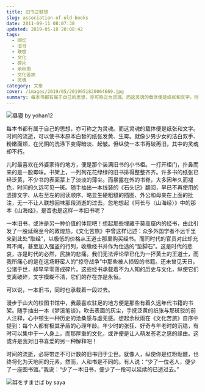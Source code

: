 ```yaml
---
title: 旧书之联想
slug: association-of-old-books
date: 2011-09-11 08:07:38
updated: 2019-05-18 20:08:42
tags:
  - 回忆
  - 旧书
  - 联想
  - 文化
  - 碎片
  - 余秋雨
  - 文化苦旅
  - 灵魂
category: 文章
cover: /images/2019/05/2019051820064669.jpg
summary: 每本书都有属于自己的思想，亦可称之为灵魂。而这灵魂的载体便是纸张和文字。时间的流逝，可以令书本原本白皙的直面发黄、生霉。就像是少男少女的洁白的双手、粉嫩的面颊，在光阴的长河的洗涤下变得暗淡、起皱。
---
```

![昼寝 by yohan12](/images/2019/05/2019051820064137.jpg)

<NeteasePlayer id={4879351} />

每本书都有属于自己的思想，亦可称之为灵魂。而这灵魂的载体便是纸张和文字。时间的流逝，可以使书本原本白皙的纸张发黄、生霉。就像少男少女的洁白双手、粉嫩面颊，在光阴的洗涤下变得暗淡、起皱。但纵使一本书再破再旧，其中的灵魂却不朽。

儿时最喜欢在外婆家待的地方，便是那个装满旧书的小书柜。一打开柜门，扑鼻而来的是一股霉味。书架上，一列列花花绿绿的旧书排得整整齐齐。许多书的纸张已经泛黄，不少书的表面蒙上了淡淡的薄尘。而暴露在外的书脊，大多因年久而褪色，时间的久远可见一斑。随手抽出一本线装的《石头记》翻阅，早已不再使用的竖排文字、从右至左的阅读顺序、略显生硬粗糙的插图、外公和母亲在上面的批注，无一不让人联想回味那段消逝的过去。忽地想起《阿长与〈山海经〉》中的那本《山海经》，是否也是这样一本旧书呢？

一本旧书，或许是另一种价值的体现吧！想起那些埋藏于莫高窟内的经书，由此引发了一股延绵至今的敦煌热。《文化苦旅》中曾这样记述：众多外国学者不远千里来到此处“取经”，以极低的价格从王道士那里购买经书。而同时代的官员对此却充耳不闻，甚至加入强盗的行列，收缴经书并作为仕途的“垫脚石”。这是时代的悲哀，亦是时代的必然，民族的悲痛。我们无法评论早已化为一抔黄土的王道士，而我所痛心的是在这场野蛮人的“掠夺战争”中那些被人损毁的书籍。还未曾见天日，公诸于世，却早早零落成碎片。这些经书承载着不为人知的历史与文化，纵使它们支离破碎，文字模糊不清，它们的存在亦是永恒。

可以说，一本旧书，同时也承载着一段过去。

漫步于山大的校图书馆中，我最喜欢驻足的地方便是那些有着久远年代书籍的书架。随手抽出一本《梦溪笔谈》，吹去表面的灰尘，手抚泛黄的纸张与那斑驳的前人注释，心中顿生一种历史的沧桑感与虚无感。想起余秋雨在《文化苦旅》自序中提到：每个人都有极其矛盾的心理年龄。年少时的张狂、好奇与年老时的沉稳，有时可以集中于一人身上。而那厚重的文化，或许便是让人萌发苍老之感的缘由。这或许是我对旧书喜爱的另一种解释吧！

时间的流逝，必将带走不可计数的旧书归于尘世。就像人，纵使你是红粉骷髅，也终将化为天地间的元素。然而，人和书是不同的。有人说：“少了一位老人，便少了一座图书馆。”我说：“少了一本旧书，便少了一段可以延续的已逝过去。”

![耳をすませば by  saya](/images/2019/05/2019051820063483.jpg)
